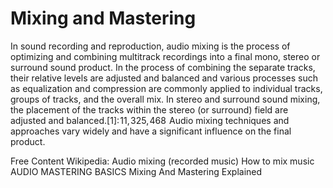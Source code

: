 # Mixing and Mastering

In sound recording and reproduction, audio mixing is the process of optimizing and combining multitrack recordings into a final mono, stereo or surround sound product. In the process of combining the separate tracks, their relative levels are adjusted and balanced and various processes such as equalization and compression are commonly applied to individual tracks, groups of tracks, and the overall mix. In stereo and surround sound mixing, the placement of the tracks within the stereo (or surround) field are adjusted and balanced.[1]: 11, 325, 468  Audio mixing techniques and approaches vary widely and have a significant influence on the final product.

<ResourceGroupTitle>Free Content</ResourceGroupTitle>
<BadgeLink badgeText='Read' colorScheme='yellow' href='https://en.wikipedia.org/wiki/Audio_mixing_(recorded_music)'>Wikipedia: Audio mixing (recorded music)</BadgeLink>
<BadgeLink badgeText='Read' colorScheme='yellow' href='https://www.landr.com/how-to-mix'>How to mix music</BadgeLink>
<BadgeLink badgeText='Read' colorScheme='yellow' href='https://www.uaudio.com/blog/audio-mastering-basics/'>AUDIO MASTERING BASICS</BadgeLink>
<BadgeLink badgeText='Watch' href='https://www.youtube.com/watch?v=UL73IwwBy5M'>Mixing And Mastering Explained</BadgeLink>
